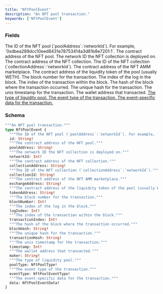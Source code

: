 ```yaml
---
title: "NftPoolEvent"
description: "An NFT pool transaction."
keywords: ['NftPoolEvent']
---
```


### Fields

<ResponseField name="id" type="String!" required>
  The ID of the NFT pool (`poolAddress`:`networkId`). For example, `0xdbea289dcc10eed8431e78753414a3d81b8e7201:1`.
</ResponseField>

<ResponseField name="poolAddress" type="String!" required>
  The contract address of the NFT pool.
</ResponseField>

<ResponseField name="networkId" type="Int!" required>
  The network ID the NFT collection is deployed on.
</ResponseField>

<ResponseField name="collectionAddress" type="String!" required>
  The contract address of the NFT collection.
</ResponseField>

<ResponseField name="collectionId" type="String!" required>
  The ID of the NFT collection (`collectionAddress`:`networkId`).
</ResponseField>

<ResponseField name="exchangeAddress" type="String!" required>
  The contract address of the NFT AMM marketplace.
</ResponseField>

<ResponseField name="tokenAddress" type="String!" required>
  The contract address of the liquidity token of the pool (usually WETH).
</ResponseField>

<ResponseField name="blockNumber" type="Int!" required>
  The block number for the transaction.
</ResponseField>

<ResponseField name="logIndex" type="Int!" required>
  The index of the log in the block.
</ResponseField>

<ResponseField name="transactionIndex" type="Int!" required>
  The index of the transaction within the block.
</ResponseField>

<ResponseField name="blockHash" type="String!" required>
  The hash of the block where the transaction occurred.
</ResponseField>

<ResponseField name="transactionHash" type="String!" required>
  The unique hash for the transaction.
</ResponseField>

<ResponseField name="timestamp" type="Int!" required>
  The unix timestamp for the transaction.
</ResponseField>

<ResponseField name="maker" type="String!" required>
  The wallet address that transacted.
</ResponseField>

<a href="/api-reference/types/nftpooltype">
  <ResponseField name="poolType" type="NftPoolType!" required>
    The type of liquidity pool.
  </ResponseField>
</a>

<a href="/api-reference/types/nftpooleventtype">
  <ResponseField name="eventType" type="NftPoolEventType!" required>
    The event type of the transaction.
  </ResponseField>
</a>

<a href="/api-reference/types/nftpooleventdata">
  <ResponseField name="data" type="NftPoolEventData!" required>
    The event-specific data for the transaction.
  </ResponseField>
</a>

### Schema


```graphql 
"""An NFT pool transaction."""
type NftPoolEvent {
  """The ID of the NFT pool (`poolAddress`:`networkId`). For example, `0xdbea289dcc10eed8431e78753414a3d81b8e7201:1`."""
  id: String!
  """The contract address of the NFT pool."""
  poolAddress: String!
  """The network ID the NFT collection is deployed on."""
  networkId: Int!
  """The contract address of the NFT collection."""
  collectionAddress: String!
  """The ID of the NFT collection (`collectionAddress`:`networkId`)."""
  collectionId: String!
  """The contract address of the NFT AMM marketplace."""
  exchangeAddress: String!
  """The contract address of the liquidity token of the pool (usually WETH)."""
  tokenAddress: String!
  """The block number for the transaction."""
  blockNumber: Int!
  """The index of the log in the block."""
  logIndex: Int!
  """The index of the transaction within the block."""
  transactionIndex: Int!
  """The hash of the block where the transaction occurred."""
  blockHash: String!
  """The unique hash for the transaction."""
  transactionHash: String!
  """The unix timestamp for the transaction."""
  timestamp: Int!
  """The wallet address that transacted."""
  maker: String!
  """The type of liquidity pool."""
  poolType: NftPoolType!
  """The event type of the transaction."""
  eventType: NftPoolEventType!
  """The event-specific data for the transaction."""
  data: NftPoolEventData!
}
```
